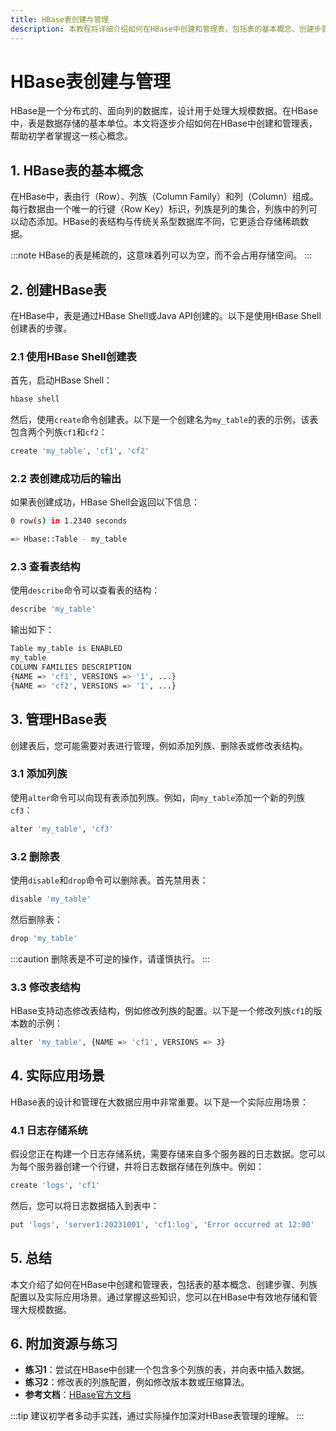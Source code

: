 ```yaml
---
title: HBase表创建与管理
description: 本教程将详细介绍如何在HBase中创建和管理表，包括表的基本概念、创建步骤、列族配置以及实际应用场景。
---
```


# HBase表创建与管理

HBase是一个分布式的、面向列的数据库，设计用于处理大规模数据。在HBase中，表是数据存储的基本单位。本文将逐步介绍如何在HBase中创建和管理表，帮助初学者掌握这一核心概念。

## 1. HBase表的基本概念

在HBase中，表由行（Row）、列族（Column Family）和列（Column）组成。每行数据由一个唯一的行键（Row Key）标识，列族是列的集合，列族中的列可以动态添加。HBase的表结构与传统关系型数据库不同，它更适合存储稀疏数据。

:::note
HBase的表是稀疏的，这意味着列可以为空，而不会占用存储空间。
:::

## 2. 创建HBase表

在HBase中，表是通过HBase Shell或Java API创建的。以下是使用HBase Shell创建表的步骤。

### 2.1 使用HBase Shell创建表

首先，启动HBase Shell：

```bash
hbase shell
```

然后，使用`create`命令创建表。以下是一个创建名为`my_table`的表的示例，该表包含两个列族`cf1`和`cf2`：

```bash
create 'my_table', 'cf1', 'cf2'
```

### 2.2 表创建成功后的输出

如果表创建成功，HBase Shell会返回以下信息：

```bash
0 row(s) in 1.2340 seconds

=> Hbase::Table - my_table
```

### 2.3 查看表结构

使用`describe`命令可以查看表的结构：

```bash
describe 'my_table'
```

输出如下：

```bash
Table my_table is ENABLED
my_table
COLUMN FAMILIES DESCRIPTION
{NAME => 'cf1', VERSIONS => '1', ...}
{NAME => 'cf2', VERSIONS => '1', ...}
```

## 3. 管理HBase表

创建表后，您可能需要对表进行管理，例如添加列族、删除表或修改表结构。

### 3.1 添加列族

使用`alter`命令可以向现有表添加列族。例如，向`my_table`添加一个新的列族`cf3`：

```bash
alter 'my_table', 'cf3'
```

### 3.2 删除表

使用`disable`和`drop`命令可以删除表。首先禁用表：

```bash
disable 'my_table'
```

然后删除表：

```bash
drop 'my_table'
```

:::caution
删除表是不可逆的操作，请谨慎执行。
:::

### 3.3 修改表结构

HBase支持动态修改表结构，例如修改列族的配置。以下是一个修改列族`cf1`的版本数的示例：

```bash
alter 'my_table', {NAME => 'cf1', VERSIONS => 3}
```

## 4. 实际应用场景

HBase表的设计和管理在大数据应用中非常重要。以下是一个实际应用场景：

### 4.1 日志存储系统

假设您正在构建一个日志存储系统，需要存储来自多个服务器的日志数据。您可以为每个服务器创建一个行键，并将日志数据存储在列族中。例如：

```bash
create 'logs', 'cf1'
```

然后，您可以将日志数据插入到表中：

```bash
put 'logs', 'server1:20231001', 'cf1:log', 'Error occurred at 12:00'
```

## 5. 总结

本文介绍了如何在HBase中创建和管理表，包括表的基本概念、创建步骤、列族配置以及实际应用场景。通过掌握这些知识，您可以在HBase中有效地存储和管理大规模数据。

## 6. 附加资源与练习

- **练习1**：尝试在HBase中创建一个包含多个列族的表，并向表中插入数据。
- **练习2**：修改表的列族配置，例如修改版本数或压缩算法。
- **参考文档**：[HBase官方文档](https://hbase.apache.org/)

:::tip
建议初学者多动手实践，通过实际操作加深对HBase表管理的理解。
:::